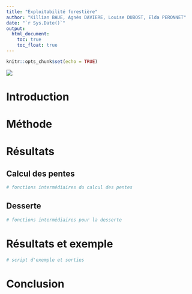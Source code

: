 ---
title: "Exploitabilité forestière"
author: "Killian BAUE, Agnès DAVIERE, Louise DUBOST, Elda PERONNET"
date: "`r Sys.Date()`"
output:
  html_document:
    toc: true
    toc_float: true
---

```{r setup, include=FALSE}
knitr::opts_chunk$set(echo = TRUE)
```

![](images/APT_Logo_RVB_Positif.png)

# Introduction

# Méthode

# Résultats

## Calcul des pentes

```{r, include=FALSE}
# fonctions intermédiaires du calcul des pentes
```

## Desserte 

```{r, include=FALSE}
# fonctions intermédiaires pour la desserte
```

# Résultats et exemple

```{r, include=FALSE}
# script d'exemple et sorties
```

# Conclusion



